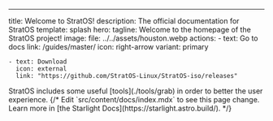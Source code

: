 ---
title: Welcome to StratOS!
description: The official documentation for StratOS
template: splash
hero:
  tagline: Welcome to the homepage of the StratOS project!
  image:
    file: ../../assets/houston.webp
  actions:
    - text: Go to docs
      link: /guides/master/
      icon: right-arrow
      variant: primary

	


    - text: Download
      icon: external
      link: "https://github.com/StratOS-Linux/StratOS-iso/releases"
      




<CardGrid stagger>
	<Card title="Check these out" icon="open-book">
		StratOS includes some useful [tools](./tools/grab) in order to better the user experience.
	</Card>
	{/*
	<Card title="Welcome" icon="pencil">
		Edit `src/content/docs/index.mdx` to see this page change.
	</Card>
	<Card title="Read the docs" icon="open-book">
		Learn more in [the Starlight Docs](https://starlight.astro.build/).
	</Card>
	*/}
</CardGrid>
